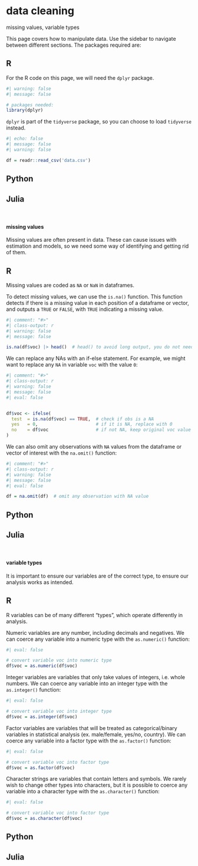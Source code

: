 # data cleaning {.unnumbered}

::: small
missing values, variable types
:::

This page covers how to manipulate data. Use the sidebar to navigate between different sections. The packages required are:

::: panel-tabset
## R

For the R code on this page, we will need the `dplyr` package.

```r
#| warning: false
#| message: false

# packages needed:
library(dplyr)
```

`dplyr` is part of the `tidyverse` package, so you can choose to load `tidyverse` instead.

```r
#| echo: false
#| message: false
#| warning: false

df = readr::read_csv('data.csv')
```

## Python

## Julia
:::

<br />

#### missing values

Missing values are often present in data. These can cause issues with estimation and models, so we need some way of identifying and getting rid of them.

::: panel-tabset
## R

Missing values are coded as `NA` or `NaN` in dataframes.

To detect missing values, we can use the `is.na()` function. This function detects if there is a missing value in each position of a dataframe or vector, and outputs a `TRUE` or `FALSE`, with `TRUE` indicating a missing value.

```r
#| comment: "#>"
#| class-output: r
#| warning: false
#| message: false

is.na(df$voc) |> head()  # head() to avoid long output, you do not need head()
```

We can replace any NAs with an if-else statement. For example, we might want to replace any `NA` in variable `voc` with the value `0`:

```r
#| comment: "#>"
#| class-output: r
#| warning: false
#| message: false
#| eval: false


df$voc <- ifelse(
  test  = is.na(df$voc) == TRUE,  # check if obs is a NA
  yes   = 0,                      # if it is NA, replace with 0
  no    = df$voc                  # if not NA, keep original voc value
)
```

We can also omit any observations with `NA` values from the dataframe or vector of interest with the `na.omit()` function:

```r
#| comment: "#>"
#| class-output: r
#| warning: false
#| message: false
#| eval: false

df = na.omit(df)  # omit any observation with NA value
```

## Python

## Julia
:::

<br />

#### variable types

It is important to ensure our variables are of the correct type, to ensure our analysis works as intended.

::: panel-tabset
## R

R variables can be of many different "types", which operate differently in analysis.

Numeric variables are any number, including decimals and negatives. We can coerce any variable into a numeric type with the `as.numeric()` function:

```r
#| eval: false

# convert variable voc into numeric type
df$voc = as.numeric(df$voc)
```

Integer variables are variables that only take values of integers, i.e. whole numbers. We can coerce any variable into an integer type with the `as.integer()` function:

```r
#| eval: false

# convert variable voc into integer type
df$voc = as.integer(df$voc)
```

Factor variables are variables that will be treated as categorical/binary variables in statistical analysis (ex. male/female, yes/no, country). We can coerce any variable into a factor type with the `as.factor()` function:

```r
#| eval: false

# convert variable voc into factor type
df$voc = as.factor(df$voc)
```

Character strings are variables that contain letters and symbols. We rarely wish to change other types into characters, but it is possible to coerce any variable into a character type with the `as.character()` function:

```r
#| eval: false

# convert variable voc into factor type
df$voc = as.character(df$voc)
```

## Python

## Julia
:::

<br />
